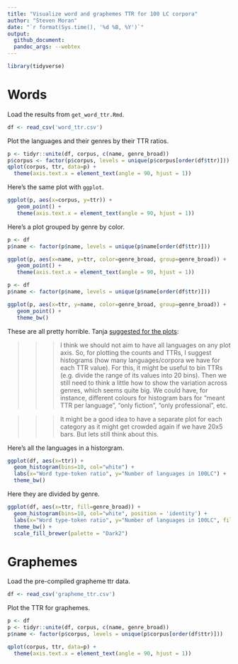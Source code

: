 ```yaml
---
title: "Visualize word and graphemes TTR for 100 LC corpora"
author: "Steven Moran"
date: "`r format(Sys.time(), '%d %B, %Y')`"
output:
  github_document:
  pandoc_args: --webtex
---
```


```r
library(tidyverse)
```

# Words

Load the results from `get_word_ttr.Rmd`.

```r
df <- read_csv('word_ttr.csv')
```

Plot the languages and their genres by their TTR ratios.

```r
p <- tidyr::unite(df, corpus, c(name, genre_broad))
p$corpus <- factor(p$corpus, levels = unique(p$corpus[order(df$ttr)]))
qplot(corpus, ttr, data=p) +
  theme(axis.text.x = element_text(angle = 90, hjust = 1))
```

Here's the same plot with `ggplot`.

```r
ggplot(p, aes(x=corpus, y=ttr)) + 
   geom_point() + 
   theme(axis.text.x = element_text(angle = 90, hjust = 1))
```

Here's a plot grouped by genre by color.

```r
p <- df
p$name <- factor(p$name, levels = unique(p$name[order(df$ttr)]))

ggplot(p, aes(x=name, y=ttr, color=genre_broad, group=genre_broad)) + 
   geom_point() + 
   theme(axis.text.x = element_text(angle = 90, hjust = 1))
```

```r
p <- df
p$name <- factor(p$name, levels = unique(p$name[order(df$ttr)]))

ggplot(p, aes(x=ttr, y=name, color=genre_broad, group=genre_broad)) + 
   geom_point() +
   theme_bw()
```

These are all pretty horrible. Tanja [suggested for the plots](https://github.com/uzling/100LC/pull/193):

>>> I think we should not aim to have all languages on any plot axis. So, for plotting the counts and TTRs, I suggest histograms (how many languages/corpora we have for each TTR value). For this, it might be useful to bin TTRs (e.g. divide the range of its values into 20 bins). Then we still need to think a little how to show the variation across genres, which seems quite big. We could have, for instance, different colours for histogram bars for "meant TTR per language", "only fiction", "only professional", etc.

>>> It might be a good idea to have a separate plot for each category as it might get crowded again if we have 20x5 bars. But lets still think about this.

Here's all the languages in a historgram.

```r
ggplot(df, aes(x=ttr)) + 
  geom_histogram(bins=10, col="white") +
  labs(x="Word type-token ratio", y="Number of languages in 100LC") +
  theme_bw()
```

Here they are divided by genre.

```r
ggplot(df, aes(x=ttr, fill=genre_broad)) + 
  geom_histogram(bins=10, col="white", position = 'identity') +
  labs(x="Word type-token ratio", y="Number of languages in 100LC", fill="Genre") +
  theme_bw() +
  scale_fill_brewer(palette = "Dark2")
```


# Graphemes

Load the pre-compiled grapheme ttr data.

```r
df <- read_csv('grapheme_ttr.csv')
```

Plot the TTR for graphemes.

```r
p <- df
p <- tidyr::unite(df, corpus, c(name, genre_broad))
p$name <- factor(p$corpus, levels = unique(p$corpus[order(df$ttr)]))

qplot(corpus, ttr, data=p) +
  theme(axis.text.x = element_text(angle = 90, hjust = 1))
```
